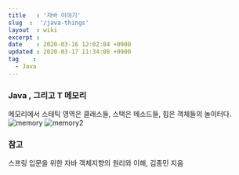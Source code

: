 ```yaml
---
title   : '자바 이야기' 
slug  :  '/java-things'
layout  : wiki 
excerpt : 
date    : 2020-03-16 12:02:04 +0900
updated : 2020-03-17 11:34:08 +0900
tag    : 
  - Java
---
```


### Java , 그리고 T 메모리 
메모리에서 스태틱 영역은 클래스들, 스택은 메소드들, 힙은 객체들의 놀이터다. 
![memory](./img/memory.png)
![memory2](./img/memory-2.png)


### 참고 
스프링 입문을 위한 자바 객체지향의 원리와 이해, 김종민 지음 
